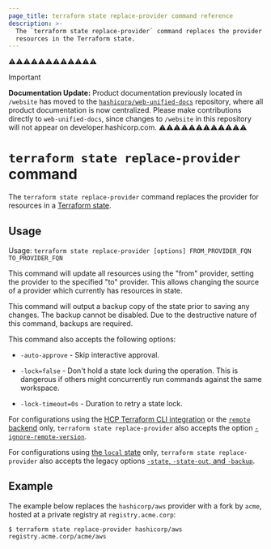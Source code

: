 ```yaml
---
page_title: terraform state replace-provider command reference
description: >-
  The `terraform state replace-provider` command replaces the provider for
  resources in the Terraform state.
---
```


⚠️⚠️⚠️⚠️⚠️⚠️⚠️⚠️⚠️⚠️⚠️⚠️
> [!IMPORTANT]  
> **Documentation Update:** Product documentation previously located in `/website` has moved to the [`hashicorp/web-unified-docs`](https://github.com/hashicorp/web-unified-docs) repository, where all product documentation is now centralized. Please make contributions directly to `web-unified-docs`, since changes to `/website` in this repository will not appear on developer.hashicorp.com.
⚠️⚠️⚠️⚠️⚠️⚠️⚠️⚠️⚠️⚠️⚠️⚠️


# `terraform state replace-provider` command

The `terraform state replace-provider` command replaces the provider
for resources in a [Terraform state](/terraform/language/state).

## Usage

Usage: `terraform state replace-provider [options] FROM_PROVIDER_FQN TO_PROVIDER_FQN`

This command will update all resources using the "from" provider, setting the
provider to the specified "to" provider. This allows changing the source of a
provider which currently has resources in state.

This command will output a backup copy of the state prior to saving any
changes. The backup cannot be disabled. Due to the destructive nature
of this command, backups are required.

This command also accepts the following options:

- `-auto-approve` - Skip interactive approval.

- `-lock=false` - Don't hold a state lock during the operation. This is
  dangerous if others might concurrently run commands against the same
  workspace.

- `-lock-timeout=0s` - Duration to retry a state lock.

For configurations using the [HCP Terraform CLI integration](/terraform/cli/cloud) or the [`remote` backend](/terraform/language/backend/remote)
only, `terraform state replace-provider`
also accepts the option
[`-ignore-remote-version`](/terraform/cli/cloud/command-line-arguments#ignore-remote-version).

For configurations using
[the `local` state](/terraform/language/backend/local) only,
`terraform state replace-provider` also accepts the legacy options
[`-state`, `-state-out`, and `-backup`](/terraform/language/backend/local#command-line-arguments).

## Example

The example below replaces the `hashicorp/aws` provider with a fork by `acme`, hosted at a private registry at `registry.acme.corp`:

```shell
$ terraform state replace-provider hashicorp/aws registry.acme.corp/acme/aws
```
